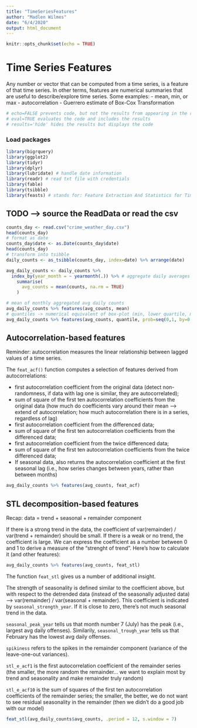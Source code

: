 ```yaml
---
title: "TimeSeriesFeatures"
author: "Madlen Wilmes"
date: "6/4/2020"
output: html_document
---
```


```r
knitr::opts_chunk$set(echo = TRUE)
```

# Time Series Features

Any number or vector that can be computed from a time series, is a feature of that time series. In other terms, features are numerical summaries that are useful to describe/explore time series. Some examples:
- mean, min, or max
- autocorrelation
- Guerrero estimate of Box-Cox Transformation


```r
# echo=FALSE prevents code, but not the results from appearing in the rendered file
# eval=TRUE evaluates the code and includes the results
# results='hide' hides the results but displays the code
```

### Load packages

```r
library(bigrquery)
library(ggplot2)
library(tidyr)
library(dplyr)
library(lubridate) # handle date information
library(readr) # read txt file with credentials
library(fable)
library(tsibble)
library(feasts) # stands for: Feature Extraction And Statistics for Time Series
```

## TODO --> source the ReadData or read the csv

```r
counts_day <- read.csv("crime_weather_day.csv")
head(counts_day)
# format as date
counts_day$date <- as.Date(counts_day$date)
head(counts_day)
# transform into tsibble
daily_counts <- as_tsibble(counts_day, index=date) %>% arrange(date)
```


```r
avg_daily_counts <- daily_counts %>%
  index_by(year_month = ~ yearmonth(.)) %>% # aggregate daily averages by month
    summarise(
      avg_counts = mean(counts, na.rm = TRUE)
    )
```

```r
# mean of monthly aggregated avg daily counts
avg_daily_counts %>% features(avg_counts, mean)
# quantiles -> numerical equivalent of box-plot (min, lower quartile, median, upper quartile, max)
avg_daily_counts %>% features(avg_counts, quantile, prob=seq(0,1, by=0.25))
```

## Autocorrelation-based features

Reminder: autocorrelation measures the linear relationship between lagged values of a time series.

The `feat_acf()` function computes a selection of features derived from autocorrelations:

- first autocorrelation coefficient from the original data (detect non-randomness, if data with lag one is similar, they are autocorrelated);
- sum of square of the first ten autocorrelation coefficients from the original data (how much do coefficients vary around their mean --> extend of autocorrelation; how much autocorrelation there is in a series, regardless of lag)
- first autocorrelation coefficient from the differenced data;
- sum of square of the first ten autocorrelation coefficients from the differenced data;
- first autocorrelation coefficient from the twice differenced data;
- sum of square of the first ten autocorrelation coefficients from the twice differenced data;
- If seasonal data, also returns the autocorrelation coefficient at the first seasonal lag (i.e., how series changes between years, rather than between months)

```r
avg_daily_counts %>% features(avg_counts, feat_acf)
```

## STL decomposition-based features

Recap: data = trend + seasonal + remainder component

If there is a strong trend in the data, the coefficient of var(remainder) / var(trend + remainder) should be small. 
If there is a weak or no trend, the coefficient is large.
We can express the coefficient as a number between 0 and 1 to derive a measure of the "strenght of trend". Here's how to calculate it (and other features):

```r
avg_daily_counts %>% features(avg_counts, feat_stl)
```

The function `feat_stl` gives us a number of additional insight.

The strength of seasonality is defined similar to the coefficient above, but with respect to the detrended data (instead of the seasonally adjusted data) --> var(remainder) / var(seasonal + remainder). This coefficient is indicated by `seasonal_strength_year`. If it is close to zero, there's not much seasonal trend in the data. 

`seasonal_peak_year` tells us that month number 7 (July) has the peak (i.e., largest avg daily offenses). Similarily, `seasonal_trough_year` tells us that February has the lowest avg daily offenses. 

`spikiness` refers to the spikes in the remainder component (variance of the leave-one-out variances).

`stl_e_acf1` is the first autocorrelation coefficient of the remainder series (the smaller, the more random the remainder... we want to explain most by trend and seasonality and make remainder truly random)

`stl_e_acf10` is the sum of squares of the first ten autocorrelation coefficients of the remainder series; the smaller, the better, we do not want to see residual seasonality in the remainder (then we didn't do a good job with our model)

```r
feat_stl(avg_daily_counts$avg_counts, .period = 12, s.window = 7)
```
